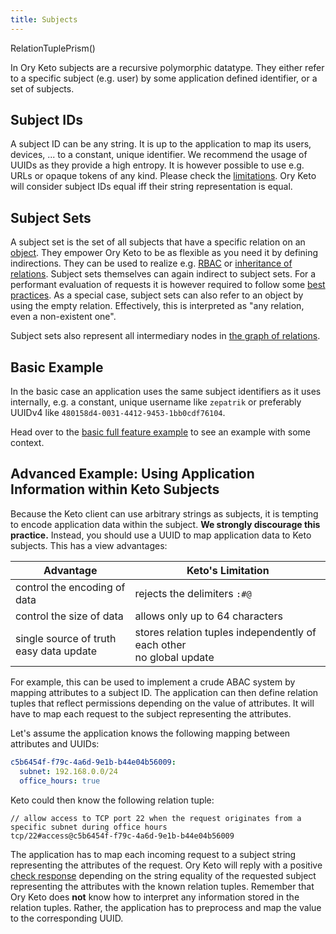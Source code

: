 ```yaml
---
title: Subjects
---
```


RelationTuplePrism()

In Ory Keto subjects are a recursive polymorphic datatype. They either refer to
a specific subject (e.g. user) by some application defined identifier, or a set
of subjects.

## Subject IDs

A subject ID can be any string. It is up to the application to map its users,
devices, ... to a constant, unique identifier. We recommend the usage of UUIDs
as they provide a high entropy. It is however possible to use e.g. URLs or
opaque tokens of any kind. Please check the
[limitations](#advanced-example-using-application-information-within-keto-subjects).
Ory Keto will consider subject IDs equal iff their string representation is
equal.

## Subject Sets

A subject set is the set of all subjects that have a specific relation on an
[object](./objects.mdx). They empower Ory Keto to be as flexible as you need it
by defining indirections. They can be used to realize e.g. [RBAC](/TODO) or
[inheritance of relations](/TODO). Subject sets themselves can again indirect to
subject sets. For a performant evaluation of requests it is however required to
follow some [best practices](../performance.mdx). As a special case, subject
sets can also refer to an object by using the empty relation. Effectively, this
is interpreted as "any relation, even a non-existent one".

Subject sets also represent all intermediary nodes in
[the graph of relations](./graph-of-relations.mdx).

## Basic Example

In the basic case an application uses the same subject identifiers as it uses
internally, e.g. a constant, unique username like `zepatrik` or preferably
UUIDv4 like `480158d4-0031-4412-9453-1bb0cdf76104`.

Head over to the
[basic full feature example](../examples/olymp-file-sharing.mdx) to see an
example with some context.

## Advanced Example: Using Application Information within Keto Subjects

Because the Keto client can use arbitrary strings as subjects, it is tempting to
encode application data within the subject. **We strongly discourage this
practice.** Instead, you should use a UUID to map application data to Keto
subjects. This has a view advantages:

| Advantage                                     | Keto's Limitation                                                         |
| --------------------------------------------- | ------------------------------------------------------------------------- |
| control the encoding of data                  | rejects the delimiters `:#@`                                              |
| control the size of data                      | allows only up to 64 characters                                           |
| single source of truth <br/> easy data update | stores relation tuples independently of each other <br/> no global update |

For example, this can be used to implement a crude ABAC system by mapping
attributes to a subject ID. The application can then define relation tuples that
reflect permissions depending on the value of attributes. It will have to map
each request to the subject representing the attributes.

Let's assume the application knows the following mapping between attributes and
UUIDs:

```yml
c5b6454f-f79c-4a6d-9e1b-b44e04b56009:
  subnet: 192.168.0.0/24
  office_hours: true
```

Keto could then know the following relation tuple:

```keto-relation-tuples
// allow access to TCP port 22 when the request originates from a specific subnet during office hours
tcp/22#access@c5b6454f-f79c-4a6d-9e1b-b44e04b56009
```

The application has to map each incoming request to a subject string
representing the attributes of the request. Ory Keto will reply with a positive
[check response](/TODO) depending on the string equality of the requested
subject representing the attributes with the known relation tuples. Remember
that Ory Keto does **not** know how to interpret any information stored in the
relation tuples. Rather, the application has to preprocess and map the value to
the corresponding UUID.
